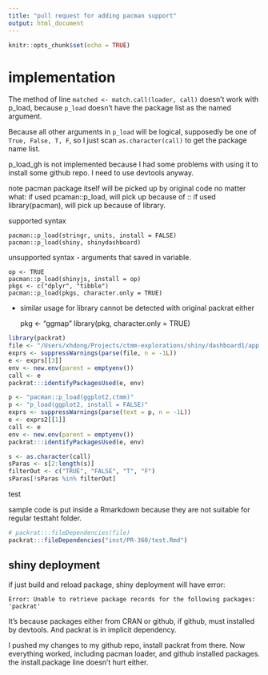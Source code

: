 ```yaml
---
title: "pull request for adding pacman support"
output: html_document
---
```


```r
knitr::opts_chunk$set(echo = TRUE)
```
# implementation

The method of line `matched <- match.call(loader, call)` doesn't work with p_load, because `p_load` doesn't have the package list as the named argument.

Because all other arguments in `p_load` will be logical, supposedly be one of `True, False, T, F`, so I just scan `as.character(call)` to get the package name list.

p_load_gh is not implemented because I had some problems with using it to install some github repo. I need to use devtools anyway.

note pacman package itself will be picked up by original code no matter what:
if used pcaman::p_load, will pick up because of ::
if used library(pacman), will pick up because of library.

supported syntax

    pacman::p_load(stringr, units, install = FALSE)
    pacman::p_load(shiny, shinydashboard)

unsupported syntax
- arguments that saved in variable. 

    op <- TRUE
    pacman::p_load(shinyjs, install = op)
    pkgs <- c("dplyr", "tibble")
    pacman::p_load(pkgs, character.only = TRUE)

- similar usage for library cannot be detected with original packrat either

    pkg <- "ggmap"
    library(pkg, character.only = TRUE)

```r
library(packrat)
file <- "/Users/xhdong/Projects/ctmm-explorations/shiny/dashboard1/app.R"
exprs <- suppressWarnings(parse(file, n = -1L))
e <- exprs[[3]]
env <- new.env(parent = emptyenv())
call <- e
packrat:::identifyPackagesUsed(e, env)

p <- "pacman::p_load(ggplot2,ctmm)"
p <- "p_load(ggplot2, install = FALSE)"
exprs <- suppressWarnings(parse(text = p, n = -1L))
e <- exprs2[[1]]
call <- e
env <- new.env(parent = emptyenv())
packrat:::identifyPackagesUsed(e, env)

s <- as.character(call)
sParas <- s[2:length(s)]
filterOut <- c("TRUE", "FALSE", "T", "F")
sParas[!sParas %in% filterOut]
```

test

sample code is put inside a Rmarkdown because they are not suitable for regular testtaht folder.

```r
# packrat:::fileDependencies(file)
packrat:::fileDependencies("inst/PR-360/test.Rmd")
```

## shiny deployment
if just build and reload package, shiny deployment will have error:

    Error: Unable to retrieve package records for the following packages:
    'packrat'

It's because packages either from CRAN or github, if github, must installed by devtools. And packrat is in implicit dependency.

I pushed my changes to my github repo, install packrat from there. Now everything worked, including pacman loader, and github installed packages. the install.package line doesn't hurt either.

